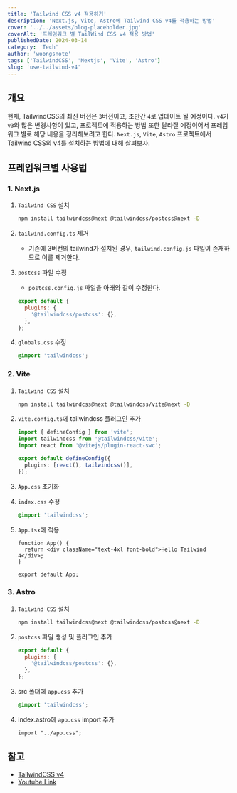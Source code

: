 ```yaml
---
title: 'Tailwind CSS v4 적용하기'
description: 'Next.js, Vite, Astro에 Tailwind CSS v4를 적용하는 방법'
cover: '../../assets/blog-placeholder.jpg'
coverAlt: '프레임워크 별 TailWind CSS v4 적용 방법'
publishedDate: 2024-03-14
category: 'Tech'
author: 'woongsnote'
tags: ['TailwindCSS', 'Nextjs', 'Vite', 'Astro']
slug: 'use-tailwind-v4'
---
```


## 개요

현재, TailwindCSS의 최신 버전은 `3`버전이고, 조만간 `4`로 업데이트 될 예정이다.
`v4`가 `v3`와 많은 변경사항이 있고, 프로젝트에 적용하는 방법 또한 달라질 예정이어서 프레임워크 별로 해당 내용을 정리해보려고 한다.
`Next.js`, `Vite`, `Astro` 프로젝트에서 Tailwind CSS의 v4를 설치하는 방법에 대해 살펴보자.

## 프레임워크별 사용법

### 1. Next.js

1. `Tailwind CSS` 설치

   ```bash title="install tailwind css"
   npm install tailwindcss@next @tailwindcss/postcss@next -D
   ```

2. `tailwind.config.ts` 제거

   - 기존에 3버전의 tailwind가 설치된 경우, `tailwind.config.js` 파일이 존재하므로 이를 제거한다.

3. `postcss` 파일 수정

   - `postcss.config.js` 파일을 아래와 같이 수정한다.

   ```js title="postcss.config.js"
   export default {
     plugins: {
       '@tailwindcss/postcss': {},
     },
   };
   ```

4. `globals.css` 수정

   ```css title="globals.css"
   @import 'tailwindcss';
   ```

### 2. Vite

1. `Tailwind CSS` 설치

   ```bash title="install tailwind css"
   npm install tailwindcss@next @tailwindcss/vite@next -D
   ```

2. `vite.config.ts`에 tailwindcss 플러그인 추가

   ```ts title="vite.config.ts"
   import { defineConfig } from 'vite';
   import tailwindcss from '@tailwindcss/vite';
   import react from '@vitejs/plugin-react-swc';

   export default defineConfig({
     plugins: [react(), tailwindcss()],
   });
   ```

3. `App.css` 초기화

4. `index.css` 수정

   ```css title="index.css"
   @import 'tailwindcss';
   ```

5. `App.tsx`에 적용

   ```tsx
   function App() {
     return <div className="text-4xl font-bold">Hello Tailwind 4</div>;
   }

   export default App;
   ```

### 3. Astro

1. `Tailwind CSS` 설치

   ```bash title="install tailwind css"
   npm install tailwindcss@next @tailwindcss/postcss@next -D
   ```

2. `postcss` 파일 생성 및 플러그인 추가

   ```js title="postcss.config.mjs"
   export default {
     plugins: {
       '@tailwindcss/postcss': {},
     },
   };
   ```

3. src 폴더에 `app.css` 추가

   ```css title="app.css"
   @import 'tailwindcss';
   ```

4. index.astro에 `app.css` import 추가

   ```astro title="index.astro"
   import "../app.css";
   ```

## 참고

- <a href="https://tailwindcss.com/blog/tailwindcss-v4-alpha" target="_blank">
    TailwindCSS v4
  </a>
- <a href="https://youtu.be/YzQrHnlWyZ0?si=GiKrhGh8m4cD1dpQ" target="_blank">
    Youtube Link
  </a>
